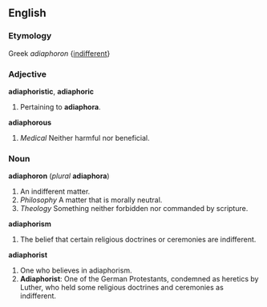 ==English==

===Etymology===
Greek ''adiaphoron'' {[[indifferent]]}

===Adjective===
'''adiaphoristic''', '''adiaphoric'''
# Pertaining to '''adiaphora'''.

'''adiaphorous'''
# ''Medical'' Neither harmful nor beneficial.

===Noun===
'''adiaphoron''' (''plural'' '''adiaphora''')
# An indifferent matter.
# ''Philosophy'' A matter that is morally neutral.
# ''Theology'' Something neither forbidden nor commanded by scripture.

'''adiaphorism'''
# The belief that certain religious doctrines or ceremonies are indifferent.

'''adiaphorist'''
# One who believes in adiaphorism.
# '''Adiaphorist''': One of the German Protestants, condemned as heretics by Luther, who held some religious doctrines and ceremonies as indifferent.